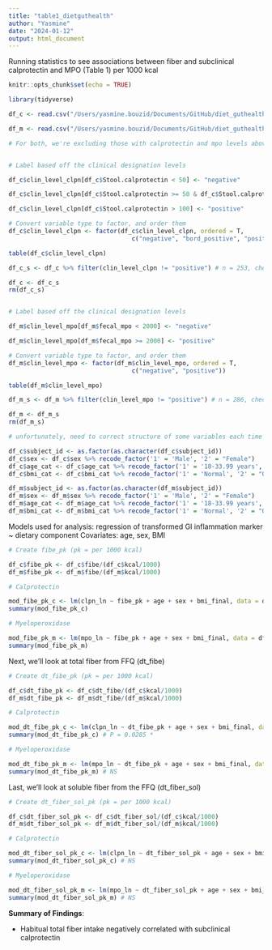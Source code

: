 ```yaml
---
title: "table1_dietguthealth"
author: "Yasmine"
date: "2024-01-12"
output: html_document
---
```


Running statistics to see associations between fiber and subclinical calprotectin and MPO (Table 1) per 1000 kcal

```r
knitr::opts_chunk$set(echo = TRUE)

library(tidyverse)

```

```r

df_c <- read.csv("/Users/yasmine.bouzid/Documents/GitHub/diet_guthealth/data/df_c.csv", header = T)

df_m <- read.csv("/Users/yasmine.bouzid/Documents/GitHub/diet_guthealth/data/df_m.csv", header = T)

# For both, we're excluding those with calprotectin and mpo levels above clinical threshold:


# Label based off the clinical designation levels

df_c$clin_level_clpn[df_c$Stool.calprotectin < 50] <- "negative"

df_c$clin_level_clpn[df_c$Stool.calprotectin >= 50 & df_c$Stool.calprotectin <= 100] <- "bord_positive"

df_c$clin_level_clpn[df_c$Stool.calprotectin > 100] <- "positive"

# Convert variable type to factor, and order them 
df_c$clin_level_clpn <- factor(df_c$clin_level_clpn, ordered = T,
                                  c("negative", "bord_positive", "positive"))

table(df_c$clin_level_clpn)

df_c_s <- df_c %>% filter(clin_level_clpn != "positive") # n = 253, check. 

df_c <- df_c_s
rm(df_c_s)


# Label based off the clinical designation levels

df_m$clin_level_mpo[df_m$fecal_mpo < 2000] <- "negative"

df_m$clin_level_mpo[df_m$fecal_mpo >= 2000] <- "positive"

# Convert variable type to factor, and order them 
df_m$clin_level_mpo <- factor(df_m$clin_level_mpo, ordered = T,
                                  c("negative", "positive"))

table(df_m$clin_level_mpo)

df_m_s <- df_m %>% filter(clin_level_mpo != "positive") # n = 286, check.

df_m <- df_m_s
rm(df_m_s)


```


```r

# unfortunately, need to correct structure of some variables each time -->

df_c$subject_id <- as.factor(as.character(df_c$subject_id))
df_c$sex <- df_c$sex %>% recode_factor('1' = 'Male', '2' = "Female")
df_c$age_cat <- df_c$age_cat %>% recode_factor('1' = '18-33.99 years', '2' = "34-49.99 years", '3' = "50-65 years")
df_c$bmi_cat <- df_c$bmi_cat %>% recode_factor('1' = 'Normal', '2' = "Overweight", '3' = "Obese")

df_m$subject_id <- as.factor(as.character(df_m$subject_id))
df_m$sex <- df_m$sex %>% recode_factor('1' = 'Male', '2' = "Female")
df_m$age_cat <- df_m$age_cat %>% recode_factor('1' = '18-33.99 years', '2' = "34-49.99 years", '3' = "50-65 years")
df_m$bmi_cat <- df_m$bmi_cat %>% recode_factor('1' = 'Normal', '2' = "Overweight", '3' = "Obese")

```





Models used for analysis: regression of transformed GI inflammation marker ~ dietary component
Covariates: age, sex, BMI

```r

# Create fibe_pk (pk = per 1000 kcal)

df_c$fibe_pk <- df_c$fibe/(df_c$kcal/1000)
df_m$fibe_pk <- df_m$fibe/(df_m$kcal/1000)

# Calprotectin

mod_fibe_pk_c <- lm(clpn_ln ~ fibe_pk + age + sex + bmi_final, data = df_c)
summary(mod_fibe_pk_c) 

# Myeloperoxidase

mod_fibe_pk_m <- lm(mpo_ln ~ fibe_pk + age + sex + bmi_final, data = df_m)
summary(mod_fibe_pk_m) 


```
Next, we'll look at total fiber from FFQ (dt_fibe)

```r

# Create dt_fibe_pk (pk = per 1000 kcal)

df_c$dt_fibe_pk <- df_c$dt_fibe/(df_c$kcal/1000)
df_m$dt_fibe_pk <- df_m$dt_fibe/(df_m$kcal/1000)

# Calprotectin

mod_dt_fibe_pk_c <- lm(clpn_ln ~ dt_fibe_pk + age + sex + bmi_final, data = df_c)
summary(mod_dt_fibe_pk_c) # P = 0.0285 *  

# Myeloperoxidase

mod_dt_fibe_pk_m <- lm(mpo_ln ~ dt_fibe_pk + age + sex + bmi_final, data = df_m)
summary(mod_dt_fibe_pk_m) # NS


```

Last, we'll look at soluble fiber from the FFQ (dt_fiber_sol)

```r

# Create dt_fiber_sol_pk (pk = per 1000 kcal)

df_c$dt_fiber_sol_pk <- df_c$dt_fiber_sol/(df_c$kcal/1000)
df_m$dt_fiber_sol_pk <- df_m$dt_fiber_sol/(df_m$kcal/1000)

# Calprotectin

mod_dt_fiber_sol_pk_c <- lm(clpn_ln ~ dt_fiber_sol_pk + age + sex + bmi_final, data = df_c)
summary(mod_dt_fiber_sol_pk_c) # NS

# Myeloperoxidase

mod_dt_fiber_sol_pk_m <- lm(mpo_ln ~ dt_fiber_sol_pk + age + sex + bmi_final, data = df_m)
summary(mod_dt_fiber_sol_pk_m) # NS


```

**Summary of Findings**: 

- Habitual total fiber intake negatively correlated with subclinical calprotectin